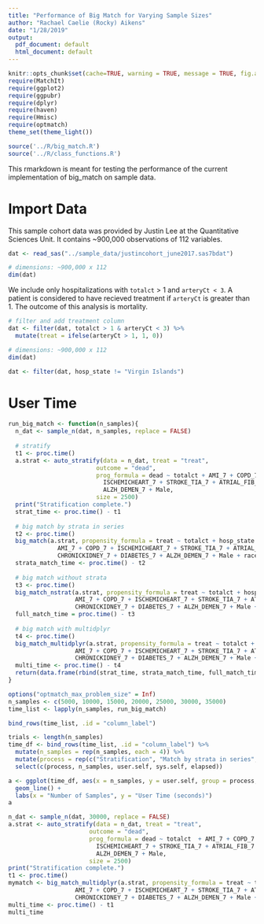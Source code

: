 ```yaml
---
title: "Performance of Big Match for Varying Sample Sizes"
author: "Rachael Caelie (Rocky) Aikens"
date: "1/28/2019"
output:
  pdf_document: default
  html_document: default
---
```


```r
knitr::opts_chunk$set(cache=TRUE, warning = TRUE, message = TRUE, fig.align = "center", fig.height = 4)
require(MatchIt)
require(ggplot2)
require(ggpubr)
require(dplyr)
require(haven)
require(Hmisc)
require(optmatch)
theme_set(theme_light())

source('../R/big_match.R')
source('../R/class_functions.R')
```

This rmarkdown is meant for testing the performance of the current implementation of big_match on sample data.

# Import Data

This sample cohort data was provided by Justin Lee at the Quantitative Sciences Unit. It contains ~900,000 observations of 112 variables.  

```r
dat <- read_sas("../sample_data/justincohort_june2017.sas7bdat")

# dimensions: ~900,000 x 112
dim(dat)
```

We include only hospitalizations with `totalct` > 1 and `arteryCt < 3`.  A patient is considered to have recieved treatment if `arteryCt` is greater than 1.  The outcome of this analysis is mortality.

```r
# filter and add treatment column
dat <- filter(dat, totalct > 1 & arteryCt < 3) %>%
  mutate(treat = ifelse(arteryCt > 1, 1, 0))

# dimensions: ~900,000 x 112
dim(dat)

dat <- filter(dat, hosp_state != "Virgin Islands")
```

\pagebreak 

# User Time

```r
run_big_match <- function(n_samples){
  n_dat <- sample_n(dat, n_samples, replace = FALSE)
  
  # stratify 
  t1 <- proc.time()
  a.strat <- auto_stratify(data = n_dat, treat = "treat", 
                         outcome = "dead", 
                         prog_formula = dead ~ totalct + AMI_7 + COPD_7 + 
                           ISCHEMICHEART_7 + STROKE_TIA_7 + ATRIAL_FIB_7 + CHRONICKIDNEY_7 + DIABETES_7 +
                           ALZH_DEMEN_7 + Male,
                         size = 2500)
  print("Stratification complete.")
  strat_time <- proc.time() - t1
  
  # big match by strata in series
  t2 <- proc.time()
  big_match(a.strat, propensity_formula = treat ~ totalct + hosp_state + 
              AMI_7 + COPD_7 + ISCHEMICHEART_7 + STROKE_TIA_7 + ATRIAL_FIB_7 +
              CHRONICKIDNEY_7 + DIABETES_7 + ALZH_DEMEN_7 + Male + race)
  strata_match_time <- proc.time() - t2
  
  # big match without strata
  t3 <- proc.time()
  big_match_nstrat(a.strat, propensity_formula = treat ~ totalct + hosp_state +
                   AMI_7 + COPD_7 + ISCHEMICHEART_7 + STROKE_TIA_7 + ATRIAL_FIB_7 +
                   CHRONICKIDNEY_7 + DIABETES_7 + ALZH_DEMEN_7 + Male + race)
  full_match_time = proc.time() - t3
  
  # big match with multidplyr
  t4 <- proc.time()
  big_match_multidplyr(a.strat, propensity_formula = treat ~ totalct + hosp_state +
                   AMI_7 + COPD_7 + ISCHEMICHEART_7 + STROKE_TIA_7 + ATRIAL_FIB_7 +
                   CHRONICKIDNEY_7 + DIABETES_7 + ALZH_DEMEN_7 + Male + race)
  multi_time <- proc.time() - t4
  return(data.frame(rbind(strat_time, strata_match_time, full_match_time, multi_time)))
}
```

```r
options("optmatch_max_problem_size" = Inf)
n_samples <- c(5000, 10000, 15000, 20000, 25000, 30000, 35000)
time_list <- lapply(n_samples, run_big_match)

bind_rows(time_list, .id = "column_label")
```

```r
trials <- length(n_samples)
time_df <- bind_rows(time_list, .id = "column_label") %>%
  mutate(n_samples = rep(n_samples, each = 4)) %>% 
  mutate(process = rep(c("Stratification", "Match by strata in series", "Match without strata", "Match by strata in parallel"), trials)) %>%
  select(c(process, n_samples, user.self, sys.self, elapsed))
```

```r
a <- ggplot(time_df, aes(x = n_samples, y = user.self, group = process, color = process)) + 
  geom_line() + 
  labs(x = "Number of Samples", y = "User Time (seconds)")
a
```

```r
n_dat <- sample_n(dat, 30000, replace = FALSE)
a.strat <- auto_stratify(data = n_dat, treat = "treat", 
                       outcome = "dead", 
                       prog_formula = dead ~ totalct  + AMI_7 + COPD_7 + 
                         ISCHEMICHEART_7 + STROKE_TIA_7 + ATRIAL_FIB_7 + CHRONICKIDNEY_7 + DIABETES_7 +
                         ALZH_DEMEN_7 + Male,
                       size = 2500)
print("Stratification complete.")
t1 <- proc.time()
mymatch <- big_match_multidplyr(a.strat, propensity_formula = treat ~ totalct + hosp_state +
                   AMI_7 + COPD_7 + ISCHEMICHEART_7 + STROKE_TIA_7 + ATRIAL_FIB_7 +
                   CHRONICKIDNEY_7 + DIABETES_7 + ALZH_DEMEN_7 + Male + race)
multi_time <- proc.time() - t1
multi_time
```

